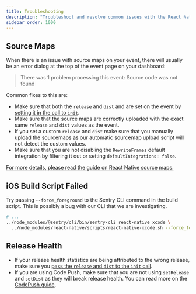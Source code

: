 ```yaml
---
title: Troubleshooting
description: "Troubleshoot and resolve common issues with the React Native SDK."
sidebar_order: 1000
---
```


## Source Maps

When there is an issue with source maps on your event, there will usually be an error dialog at the top of the event page on your dashboard:

> There was 1 problem processing this event: Source code was not found

Common fixes to this are:

- Make sure that both the `release` and `dist` and are set on the event by [setting it in the call to `init`](/platforms/react-native/configuration/releases/#bind-the-version).
- Make sure that the source maps are correctly uploaded with the exact same `release` and `dist` values as the event.
- If you set a custom `release` and `dist` make sure that you manually upload the sourcemaps as our automatic sourcemap upload script will not detect the custom values.
- Make sure that you are not disabling the `RewriteFrames` default integration by filtering it out or setting `defaultIntegrations: false`.

[For more details, please read the guide on React Native source maps.](/platforms/react-native/sourcemaps)

## iOS Build Script Failed

Try passing `--force_foreground` to the Sentry CLI command in the build script. This is possibly a bug with our CLI that we are investigating.

```bash
# ...
../node_modules/@sentry/cli/bin/sentry-cli react-native xcode \
  ../node_modules/react-native/scripts/react-native-xcode.sh --force_foreground
```

## Release Health

- If your release health statistics are being attributed to the wrong release, make sure you [pass the `release` and `dist` to the `init` call](/platforms/react-native/configuration/releases/#bind-the-version).
- If you are using Code Push, make sure that you are not using `setRelease` and `setDist` as they will break release health. You can read more on the [CodePush guide](/platforms/react-native/manual-setup/codepush/).
